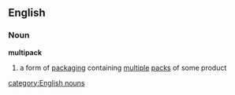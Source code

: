 ==English==
===Noun===
'''multipack'''
# a form of [[packaging]] containing [[multiple]] [[pack]]s of some product
[[category:English nouns]]